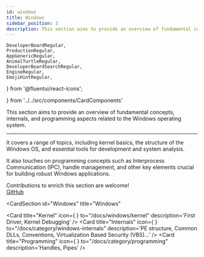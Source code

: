 ```yaml
---
id: windows
title: Windows
sidebar_position: 3
description: This section aims to provide an overview of fundamental concepts, internals, and programming aspects related to the Windows operating system.
---
```



    DeveloperBoardRegular,
    ProductionRegular,
    AppGenericRegular,
    AnimalTurtleRegular,
    DeveloperBoardSearchRegular,
    EngineRegular,
    EmojiHintRegular,
} from '@fluentui/react-icons';


} from '../../src/components/CardComponents'


This section aims to provide an overview of fundamental concepts, internals, and programming aspects related to the Windows operating system. 

---

It covers a range of topics, including kernel basics, the structure of the Windows OS, and essential tools for development and system analysis. 

It also touches on programming concepts such as Interprocess Communication (IPC), handle management, and other key elements crucial for building robust Windows applications. 

Contributions to enrich this section are welcome!  
[GitHub](https://github.com/Arteiii/arteiii.github.io)  

<CardSection
  id="Windows"
  title="Windows"
>
  <Card
    title="Kernel"
    icon={<DeveloperBoardRegular />
}
    to="/docs/windows/kernel"
    description='First Driver, Kernel Debugging'
  />
  <Card
    title="Internals"
    icon={<ProductionRegular />
}
    to="/docs/category/windows-internals"
    description='PE structure, Common DLLs, Conventions, Virtualization Based Security (VBS)...'
  />
  <Card
    title="Programming"
    icon={<AppGenericRegular />
}
    to="/docs/category/programming"
    description='Handles, Pipes'
  />
</CardSection>

